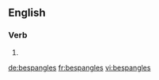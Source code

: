
==English==

===Verb===
{{head|en|verb form}}

# {{en-third-person singular of|bespangle}}

[[de:bespangles]]
[[fr:bespangles]]
[[vi:bespangles]]